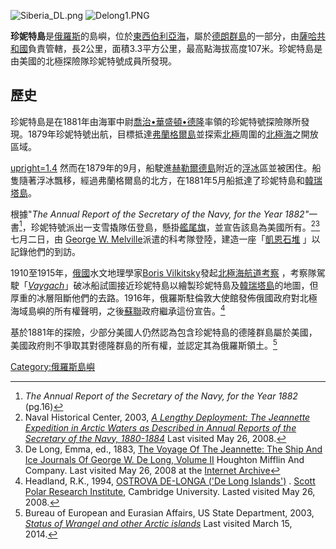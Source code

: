 [[Image:Siberia_DL.png|thumb]]
[[Image:Delong1.PNG|thumb]]

'''珍妮特島'''是[[俄羅斯|俄羅斯]]的島嶼，位於[[東西伯利亞海|東西伯利亞海]]，屬於[[德朗群島|德朗群島]]的一部分，由[[薩哈共和國|薩哈共和國]]負責管轄，長2公里，面積3.3平方公里，最高點海拔高度107米。珍妮特島是由美國的北極探險隊珍妮特號成員所發現。

==歷史==
珍妮特島是在1881年由海軍中尉[[喬治·德朗|喬治•華盛頓•德隆]]率領的珍妮特號探險隊所發現。1879年珍妮特號出航，目標抵達[[弗兰格尔岛|弗蘭格爾島]]並探索[[北極|北極]]周圍的[[北冰洋|北極海]]之開放區域。

[[File:Jeannette_Island;h92127_(cropped).jpg|upright=1.4]]
然而在1879年的9月，船駛進[[赫勒爾德島|赫勒爾德島]]附近的[[海冰|浮冰]]區並被困住。船隻隨著浮冰飄移，經過弗蘭格爾島的北方，在1881年5月船抵達了珍妮特島和[[亨里埃塔島|韓瑞塔島]]。

根據"''The Annual Report of the Secretary of the Navy, for the Year 1882"''一書<ref>''The Annual Report of the Secretary of the Navy, for the Year 1882'' (pg.16)</ref>，珍妮特號派出一支雪撬隊伍登島，懸掛[[軍艦旗|艦尾旗]]，並宣告該島為美國所有。<ref name=naval1>Naval Historical Center, 2003, [http://www.history.navy.mil/library/online/jeanette.htm ''A Lengthy Deployment: The Jeannette Expedition in Arctic Waters as Described in Annual Reports of the Secretary of the Navy, 1880-1884''] {{webarchive|url=https://web.archive.org/web/20080407192949/http://www.history.navy.mil/library/online/jeanette.htm |date=2008-04-07 }} Last visited May 26, 2008.</ref><ref name=delong>De Long, Emma, ed., 1883, [https://archive.org/details/voyageofthejeann007799mbp The Voyage Of The Jeannette: The Ship And Ice Journals Of George W. De Long, Volume II] Houghton Mifflin And Company. Last visited May 26, 2008 at the [[Internet_Archive|Internet Archive]]</ref>七月二日，由 [[George_W._Melville|George W. Melville]]派遣的科考隊登陸，建造一座「[https://en.m.wikipedia.org/wiki/Cairn 凱恩石堆] {{Wayback|url=https://en.m.wikipedia.org/wiki/Cairn |date=20210118173636 }}」以記錄他們的到訪。

1910至1915年，[[俄罗斯帝国|俄國]]水文地理學家[[Boris_Vilkitsky|Boris Vilkitsky]]發起[https://en.m.wikipedia.org/wiki/Arctic_Ocean_Hydrographic_Expedition 北極海航道考察] {{Wayback|url=https://en.m.wikipedia.org/wiki/Arctic_Ocean_Hydrographic_Expedition |date=20210921165851 }}，考察隊駕駛「[[Icebreaker_Vaygach|''Vaygach'']]」破冰船試圖接近珍妮特島以繪製珍妮特島及[[亨里埃塔島|韓瑞塔島]]的地圖，但厚重的冰層阻斷他們的去路。1916年，俄羅斯駐倫敦大使館發佈俄國政府對北極海域島嶼的所有權聲明，之後[[苏联|蘇聯]]政府繼承這份宣告。<ref name=headland1>Headland, R.K., 1994, [http://www.spri.cam.ac.uk/resources/infosheets/7.html OSTROVA DE-LONGA ('De Long Islands')] {{Wayback|url=http://www.spri.cam.ac.uk/resources/infosheets/7.html |date=20160303205430 }}. [[Scott_Polar_Research_Institute|Scott Polar Research Institute]], Cambridge University. Lasted visited May 26, 2008.</ref>

基於1881年的探險，少部分美國人仍然認為包含珍妮特島的德隆群島屬於美國，美國政府則不爭取其對德隆群島的所有權，並認定其為俄羅斯領土。<ref name=Bureau1>Bureau of European and Eurasian Affairs, US State Department, 2003, [http://2001-2009.state.gov/p/eur/rls/fs/20922.htm ''Status of Wrangel and other Arctic islands''] {{Wayback|url=http://2001-2009.state.gov/p/eur/rls/fs/20922.htm |date=20140825000349 }} Last visited March 15, 2014.</ref>


{{East Siberian Sea Islands}}
{{coord|76|42|56|N|158|06|33|E|region:RU_type:isle |display=title}}

[[Category:俄羅斯島嶼|Category:俄羅斯島嶼]]